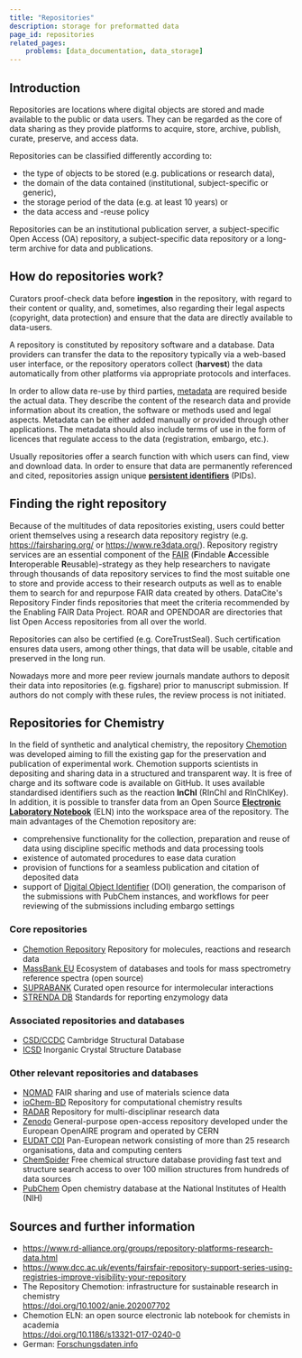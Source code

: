 ```yaml
---
title: "Repositories"
description: storage for preformatted data
page_id: repositories
related_pages:
	problems: [data_documentation, data_storage]
---
```


## Introduction

Repositories are locations where digital objects are stored and made available to the public or data users. They can be regarded as the core of data sharing as they provide platforms to acquire, store, archive, publish, curate, preserve, and access data.

Repositories can be classified differently according to:

- the type of objects to be stored (e.g. publications or research data),
- the domain of the data contained (institutional, subject-specific or generic),
- the storage period of the data (e.g. at least 10 years) or
- the data access and -reuse policy

Repositories can be an institutional publication server, a subject-specific Open Access (OA) repository, a subject-specific data repository or a long-term archive for data and publications.

## How do repositories work?

Curators proof-check data before **ingestion** in the repository, with regard to their content or quality, and, sometimes, also regarding their legal aspects (copyright, data protection) and ensure that the data are directly available to data-users.

A repository is constituted by repository software and a database. Data providers can transfer the data to the repository typically via a web-based user interface, or the repository operators collect (**harvest**) the data automatically from other platforms via appropriate protocols and interfaces.

In order to allow data re-use by third parties, [metadata](/docs/topics/metadata) are required beside the actual data. They describe the content of the research data and provide information about its creation, the software or methods used and legal aspects. Metadata can be either added manually or provided through other applications. The metadata should also include terms of use in the form of licences that regulate access to the data (registration, embargo, etc.).

Usually repositories offer a search function with which users can find, view and download data. In order to ensure that data are permanently referenced and cited, repositories assign unique **[persistent identifiers](/docs/topics/pid)** (PIDs). 

## Finding the right repository

Because of the multitudes of data repositories existing, users could better orient themselves using a research data repository registry (e.g. https://fairsharing.org/ or https://www.re3data.org/). Repository registry services are an essential component of the [FAIR](/docs/topics/fair) (**F**indable **A**ccessible **I**nteroperable **R**eusable)-strategy as they help researchers to navigate through thousands of data repository services to find the most suitable one to store and provide access to their research outputs as well as to enable them to search for and repurpose FAIR data created by others. DataCite's Repository Finder finds repositories that meet the criteria recommended by the Enabling FAIR Data Project. ROAR and OPENDOAR are directories that list Open Access repositories from all over the world.

Repositories can also be certified (e.g. CoreTrustSeal). Such certification ensures data users, among other things, that data will be usable, citable and preserved in the long run. 

Nowadays more and more peer review journals mandate authors to deposit their data into repositories (e.g. figshare) prior to manuscript submission. If authors do not comply with these rules, the review process is not initiated.

## Repositories for Chemistry

In the field of synthetic and analytical chemistry, the repository [Chemotion](https://www.chemotion-repository.net/welcome) was developed aiming to fill the existing gap for the preservation and publication of experimental work. Chemotion supports scientists in depositing and sharing data in a structured and transparent way. It is free of charge and its software code is available on GitHub. It uses available standardised identifiers such as the reaction **InChI** (RInChI and RInChIKey). In addition, it is possible to transfer data from an Open Source **[Electronic Laboratory Notebook](/docs/topics/eln)** (ELN) into the workspace area of the repository. The main advantages of the Chemotion repository are:

- comprehensive functionality for the collection, preparation and reuse of data using discipline specific methods and data processing tools
- existence of automated procedures to ease data curation
- provision of functions for a seamless publication and citation of deposited data
- support of [Digital Object Identifier](/docs/topics/pid) (DOI) generation, the comparison of the submissions with PubChem instances, and workflows for peer reviewing of the submissions including embargo settings

### Core repositories

- [Chemotion Repository](https://www.chemotion-repository.net/welcome) Repository for molecules, reactions and research data 
- [MassBank EU](https://massbank.eu/MassBank/) Ecosystem of databases and tools for mass spectrometry reference spectra (open source)
- [SUPRABANK](https://suprabank.org/) Curated open resource for intermolecular interactions
- [STRENDA DB](https://www.beilstein-strenda-db.org/) Standards for reporting enzymology data

### Associated repositories and databases

- [CSD/CCDC](https://www.ccdc.cam.ac.uk/) Cambridge Structural Database 
- [ICSD](https://icsd.fiz-karlsruhe.de/index.xhtml;jsessionid=0C3EFEDF8A88E145B9C25B0935E0E0EF) Inorganic Crystal Structure Database

### Other relevant repositories and databases

- [NOMAD](https://nomad-lab.eu/) FAIR sharing and use of materials science data 
- [ioChem-BD](https://www.iochem-bd.org/) Repository for computational chemistry results 
- [RADAR](https://www.radar-service.eu/radar/en/home) Repository for multi-disciplinar research data 
- [Zenodo](https://zenodo.org/) General-purpose open-access repository developed under the European OpenAIRE program and operated by CERN
- [EUDAT CDI](https://www.eudat.eu/) Pan-European network consisting of more than 25 research organisations, data and computing centers
- [ChemSpider](https://www.chemspider.com/) Free chemical structure database providing fast text and structure search access to over 100 million structures from hundreds of data sources
- [PubChem](https://pubchem.ncbi.nlm.nih.gov/) Open chemistry database at the National Institutes of Health (NIH)

## Sources and further information
- https://www.rd-alliance.org/groups/repository-platforms-research-data.html
- https://www.dcc.ac.uk/events/fairsfair-repository-support-series-using-registries-improve-visibility-your-repository
- The Repository Chemotion: infrastructure for sustainable research in chemistry<br/>https://doi.org/10.1002/anie.202007702
- Chemotion ELN: an open source electronic lab notebook for chemists in academia<br/>https://doi.org/10.1186/s13321-017-0240-0
- German: [Forschungsdaten.info](https://www.forschungsdaten.info/themen/veroeffentlichen-und-archivieren/repositorien/)
